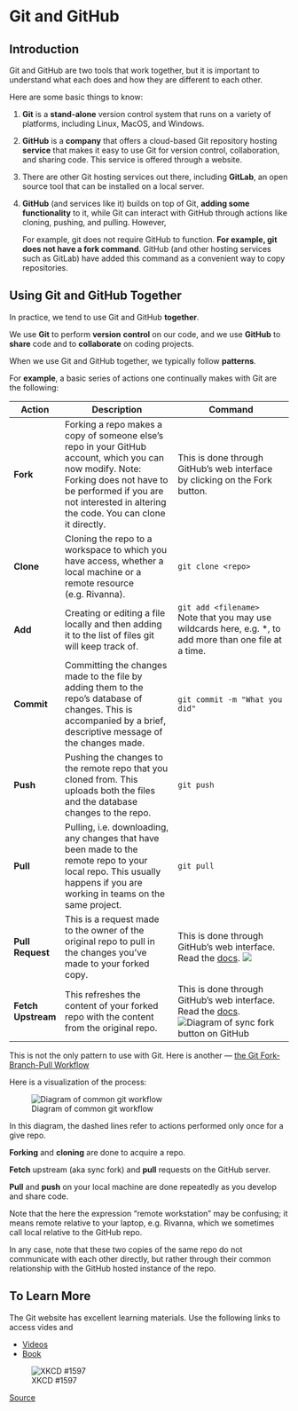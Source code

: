 # Git and GitHub

## Introduction

Git and GitHub are two tools that work together, but it is important to understand what each does and how they are different to each other.

Here are some basic things to know:

1.  **Git** is a **stand-alone** version control system that runs on a variety of platforms, including Linux, MacOS, and Windows.

2.  **GitHub** is a **company** that offers a cloud-based Git repository hosting **service** that makes it easy to use Git for version control, collaboration, and sharing code. This service is offered through a website.

3.  There are other Git hosting services out there, including **GitLab**, an open source tool that can be installed on a local server.

4.  **GitHub** (and services like it) builds on top of Git, **adding some functionality** to it, while Git can interact with GitHub through actions like cloning, pushing, and pulling. However,

    For example, git does not require GitHub to function. **For example, git** **does not have a fork command**. GitHub (and other hosting services such as GitLab) have added this command as a convenient way to copy repositories.

## Using Git and GitHub Together

In practice, we tend to use Git and GitHub **together**.

We use **Git** to perform **version** **control** on our code, and we use **GitHub** to **share** code and to **collaborate** on coding projects.

When we use Git and GitHub together, we typically follow **patterns**.

For **example**, a basic series of actions one continually makes with Git are the following:

| Action             | Description                                                                                                                                                                                                                 | Command                                                                                                                                                                                                                                     |
|--------------------|-----------------------------------------------------------------------------------------------------------------------------------------------------------------------------------------------------------------------------|---------------------------------------------------------------------------------------------------------------------------------------------------------------------------------------------------------------------------------------------|
| **Fork**           | Forking a repo makes a copy of someone else's repo in your GitHub account, which you can now modify. Note: Forking does not have to be performed if you are not interested in altering the code. You can clone it directly. | This is done through GitHub's web interface by clicking on the Fork button.                                                                                                                                                                 |
| **Clone**          | Cloning the repo to a workspace to which you have access, whether a local machine or a remote resource (e.g. Rivanna).                                                                                                      | `git clone <repo>`                                                                                                                                                                                                                          |
| **Add**            | Creating or editing a file locally and then adding it to the list of files git will keep track of.                                                                                                                          | `git add <filename>`<br>Note that you may use wildcards here, e.g. \*, to add more than one file at a time.                                                                                                                                 |
| **Commit**         | Committing the changes made to the file by adding them to the repo's database of changes. This is accompanied by a brief, descriptive message of the changes made.                                                          | `git commit -m "What you did"`                                                                                                                                                                                                              |
| **Push**           | Pushing the changes to the remote repo that you cloned from. This uploads both the files and the database changes to the repo.                                                                                              | `git push`                                                                                                                                                                                                                                  |
| **Pull**           | Pulling, i.e. downloading, any changes that have been made to the remote repo to your local repo. This usually happens if you are working in teams on the same project.                                                     | `git pull`                                                                                                                                                                                                                                  |
| **Pull Request**   | This is a request made to the owner of the original repo to pull in the changes you've made to your forked copy.                                                                                                            | This is done through GitHub's web interface. Read the [docs](https://docs.github.com/en/pull-requests). ![](../media/pull-request-button.jpg)                                                                                               |
| **Fetch Upstream** | This refreshes the content of your forked repo with the content from the original repo.                                                                                                                                     | This is done through GitHub's web interface. Read the [docs](https://docs.github.com/en/pull-requests/collaborating-with-pull-requests/working-with-forks/syncing-a-fork). ![Diagram of sync fork button on GitHub](../media/sync-fork.jpg) |

::: callout-note
This is not the only pattern to use with Git. Here is another --- [the Git Fork-Branch-Pull Workflow](https://www.tomasbeuzen.com/post/git-fork-branch-pull/)
:::

Here is a visualization of the process:

![Diagram of common git workflow](../media/git-process.png)

In this diagram, the dashed lines refer to actions performed only once for a give repo.

**Forking** and **cloning** are done to acquire a repo.

**Fetch** upstream (aka sync fork) and **pull** requests on the GitHub server.

**Pull** and **push** on your local machine are done repeatedly as you develop and share code.

Note that the here the expression "remote workstation" may be confusing; it means remote relative to your laptop, e.g. Rivanna, which we sometimes call local relative to the GitHub repo.

In any case, note that these two copies of the same repo do not communicate with each other directly, but rather through their common relationship with the GitHub hosted instance of the repo.

## To Learn More

The Git website has excellent learning materials. Use the following links to access vides and

-   [Videos](https://git-scm.com/videos)
-   [Book](https://git-scm.com/book/en/v2)

![XKCD #1597](../media/xkcd-git.png){alt="XKCD #1597"}

[Source](https://xkcd.com/1597)
